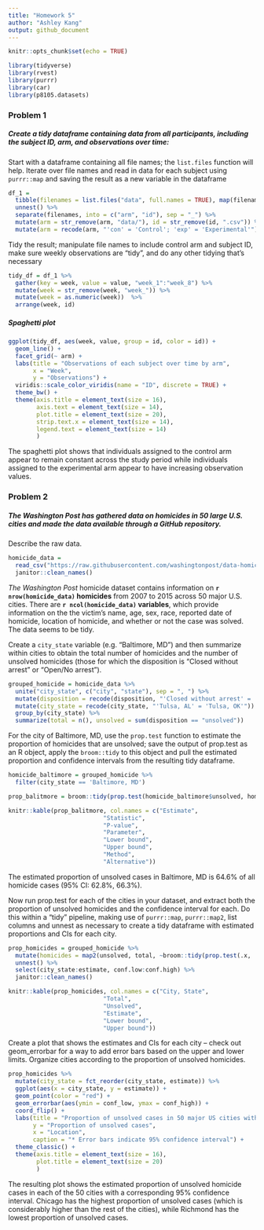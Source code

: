 ```yaml
---
title: "Homework 5"
author: "Ashley Kang"
output: github_document
---
```


```r
knitr::opts_chunk$set(echo = TRUE)

library(tidyverse)
library(rvest)
library(purrr)
library(car)
library(p8105.datasets)
```

### Problem 1

##### Create a tidy dataframe containing data from all participants, including the subject ID, arm, and observations over time:  


Start with a dataframe containing all file names; the `list.files` function will help. Iterate over file names and read in data for each subject using `purrr::map` and saving the result as a new variable in the dataframe

```r
df_1 =
  tibble(filenames = list.files("data", full.names = TRUE), map(filenames, read_csv)) %>% 
  unnest() %>% 
  separate(filenames, into = c("arm", "id"), sep = "_") %>%
  mutate(arm = str_remove(arm, "data/"), id = str_remove(id, ".csv")) %>% 
  mutate(arm = recode(arm, "'con' = 'Control'; 'exp' = 'Experimental'"))
```

Tidy the result; manipulate file names to include control arm and subject ID, make sure weekly observations are “tidy”, and do any other tidying that’s necessary

```r
tidy_df = df_1 %>% 
  gather(key = week, value = value, "week_1":"week_8") %>% 
  mutate(week = str_remove(week, "week_")) %>% 
  mutate(week = as.numeric(week))  %>%
  arrange(week, id)
```

##### Spaghetti plot
```r
ggplot(tidy_df, aes(week, value, group = id, color = id)) +
  geom_line() +
  facet_grid(~ arm) +
  labs(title = "Observations of each subject over time by arm",
       x = "Week",
       y = "Observations") +
  viridis::scale_color_viridis(name = "ID", discrete = TRUE) +
  theme_bw() +
  theme(axis.title = element_text(size = 16), 
        axis.text = element_text(size = 14), 
        plot.title = element_text(size = 20), 
        strip.text.x = element_text(size = 14), 
        legend.text = element_text(size = 14)
        )
```

The spaghetti plot shows that individuals assigned to the control arm appear to remain constant across the study period while individuals assigned to the experimental arm appear to have increasing observation values.

### Problem 2

##### *The Washington Post* has gathered data on homicides in 50 large U.S. cities and made the data available through a GitHub repository. 

Describe the raw data.

```r
homicide_data = 
  read_csv("https://raw.githubusercontent.com/washingtonpost/data-homicides/master/homicide-data.csv") %>% 
  janitor::clean_names()
```

*The Washington Post* homicide dataset contains information on **`r nrow(homicide_data)` homicides** from 2007 to 2015 across 50 major U.S. cities. There are **`r ncol(homicide_data)` variables**, which provide information on the the victim's name, age, sex, race, reported date of homicide, location of homicide, and whether or not the case was solved. The data seems to be tidy.  

Create a `city_state` variable (e.g. “Baltimore, MD”) and then summarize within cities to obtain the total number of homicides and the number of unsolved homicides (those for which the disposition is “Closed without arrest” or “Open/No arrest”).

```r
grouped_homicide = homicide_data %>%
  unite("city_state", c("city", "state"), sep = ", ") %>% 
  mutate(disposition = recode(disposition, "'Closed without arrest' = 'unsolved'; 'Open/No arrest' = 'unsolved'; 'Closed by arrest' = 'solved'")) %>%
  mutate(city_state = recode(city_state, "'Tulsa, AL' = 'Tulsa, OK'")) %>% 
  group_by(city_state) %>% 
  summarize(total = n(), unsolved = sum(disposition == "unsolved"))
```

For the city of Baltimore, MD, use the `prop.test` function to estimate the proportion of homicides that are unsolved; save the output of prop.test as an R object, apply the `broom::tidy` to this object and pull the estimated proportion and confidence intervals from the resulting tidy dataframe.

```r
homicide_baltimore = grouped_homicide %>% 
  filter(city_state == 'Baltimore, MD')

prop_balitmore = broom::tidy(prop.test(homicide_baltimore$unsolved, homicide_baltimore$total))

knitr::kable(prop_balitmore, col.names = c("Estimate",
                           "Statistic",
                           "P-value",
                           "Parameter",
                           "Lower bound",
                           "Upper bound",
                           "Method",
                           "Alternative"))
```

The estimated proportion of unsolved cases in Baltimore, MD is 64.6% of all homicide cases (95% CI: 62.8%, 66.3%).

Now run prop.test for each of the cities in your dataset, and extract both the proportion of unsolved homicides and the confidence interval for each. Do this within a “tidy” pipeline, making use of `purrr::map`, `purrr::map2`, list columns and  unnest as necessary to create a tidy dataframe with estimated proportions and CIs for each city.

```r
prop_homicides = grouped_homicide %>% 
  mutate(homicides = map2(unsolved, total, ~broom::tidy(prop.test(.x, .y)))) %>% 
  unnest() %>% 
  select(city_state:estimate, conf.low:conf.high) %>% 
  janitor::clean_names()

knitr::kable(prop_homicides, col.names = c("City, State",
                           "Total",
                           "Unsolved",
                           "Estimate",
                           "Lower bound",
                           "Upper bound"))
```

Create a plot that shows the estimates and CIs for each city – check out geom_errorbar for a way to add error bars based on the upper and lower limits. Organize cities according to the proportion of unsolved homicides.

```r
prop_homicides %>% 
  mutate(city_state = fct_reorder(city_state, estimate)) %>% 
  ggplot(aes(x = city_state, y = estimate)) + 
  geom_point(color = "red") + 
  geom_errorbar(aes(ymin = conf_low, ymax = conf_high)) + 
  coord_flip() + 
  labs(title = "Proportion of unsolved cases in 50 major US cities with 95% CI", 
       y = "Proportion of unsolved cases", 
       x = "Location",
       caption = "* Error bars indicate 95% confidence interval") + 
  theme_classic() +
  theme(axis.title = element_text(size = 16), 
        plot.title = element_text(size = 20)
        ) 
```

The resulting plot shows the estimated proportion of unsolved homicide cases in each of the 50 cities with a corresponding 95% confidence interval. Chicago has the highest proportion of unsolved cases (which is considerably higher than the rest of the cities), while Richmond has the lowest proportion of unsolved cases.
